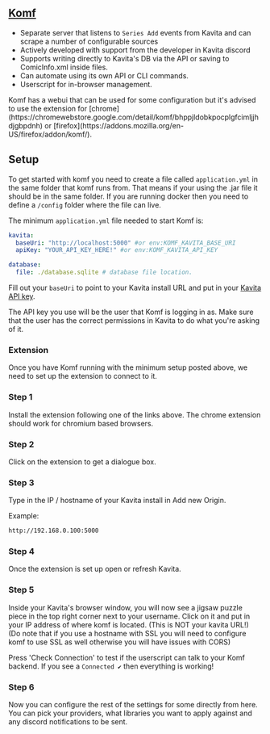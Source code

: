 

## [Komf](https://github.com/Snd-R/komf)

* Separate server that listens to `Series Add` events from Kavita and can scrape a number of configurable sources 
* Actively developed with support from the developer in Kavita discord
* Supports writing directly to Kavita's DB via the API or saving to ComicInfo.xml inside files.
* Can automate using its own API or CLI commands. 
* Userscript for in-browser management.

<Callout type="info">
  Komf has a webui that can be used for some configuration but it's advised to use the extension for [chrome](https://chromewebstore.google.com/detail/komf/bhppjldobkpocplgfcimljjhdjgbpdnh) or [firefox](https://addons.mozilla.org/en-US/firefox/addon/komf/).
</Callout>

## Setup
To get started with komf you need to create a file called `application.yml` in the same folder that komf runs from. That means if your using the .jar file it should be in the same folder. 
If you are running docker then you need to define a `/config` folder where the file can live. 

The minimum `application.yml` file needed to start Komf is:

```yml copy
kavita:
  baseUri: "http://localhost:5000" #or env:KOMF_KAVITA_BASE_URI
  apiKey: "YOUR_API_KEY_HERE!" #or env:KOMF_KAVITA_API_KEY

database:
  file: ./database.sqlite # database file location.
```

Fill out your `baseUri` to point to your Kavita install URL and put in your [Kavita API key](../user-settings/3rdpartycilents.mdx#api-key). 

<Callout type="info">
  The API key you use will be the user that Komf is logging in as. Make sure that the user has the correct permissions in Kavita to do what you're asking of it.
</Callout>

### Extension

Once you have Komf running with the minimum setup posted above, we need to set up the extension to connect to it.

<Steps>

### Step 1

Install the extension following one of the links above. The chrome extension should work for chromium based browsers.

### Step 2

Click on the extension to get a dialogue box.

### Step 3

Type in the IP / hostname of your Kavita install in Add new Origin.

Example: 
```bash
http://192.168.0.100:5000
```
### Step 4

Once the extension is set up open or refresh Kavita.

### Step 5

Inside your Kavita's browser window, you will now see a jigsaw puzzle piece in the top right corner next to your username. Click on it and put in your IP address of where komf is located. (This is NOT your kavita URL!) (Do note that if you use a hostname with SSL you will need to configure komf to use SSL as well otherwise you will have issues with CORS)

Press 'Check Connection' to test if the userscript can talk to your Komf backend. If you see a `Connected ✔` then everything is working! 

### Step 6

Now you can configure the rest of the settings for some directly from here. You can pick your providers, what libraries you want to apply against and any discord notifications to be sent.
</Steps>
